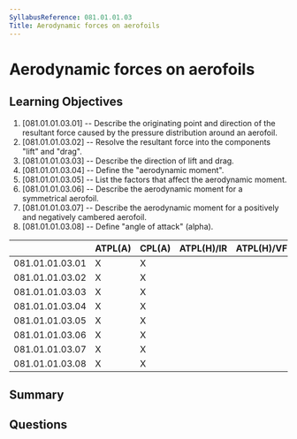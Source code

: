 ```yaml
---
SyllabusReference: 081.01.01.03
Title: Aerodynamic forces on aerofoils
---
```


# Aerodynamic forces on aerofoils

## Learning Objectives

1. [081.01.01.03.01] -- Describe the originating point and direction of the
   resultant force caused by the pressure distribution around an aerofoil.
2. [081.01.01.03.02] -- Resolve the resultant force into the components "lift"
   and "drag".
3. [081.01.01.03.03] -- Describe the direction of lift and drag.
4. [081.01.01.03.04] -- Define the "aerodynamic moment".
5. [081.01.01.03.05] -- List the factors that affect the aerodynamic moment.
6. [081.01.01.03.06] -- Describe the aerodynamic moment for a symmetrical
   aerofoil.
7. [081.01.01.03.07] -- Describe the aerodynamic moment for a positively and
   negatively cambered aerofoil.
8. [081.01.01.03.08] -- Define "angle of attack" (alpha).

|                 | ATPL(A) | CPL(A) | ATPL(H)/IR | ATPL(H)/VFR | CPL(H) | IR  | CBIR(A) |
| --------------- | ------- | ------ | ---------- | ----------- | ------ | --- | ------- |
| 081.01.01.03.01 | X       | X      |            |             |        |     |         |
| 081.01.01.03.02 | X       | X      |            |             |        |     |         |
| 081.01.01.03.03 | X       | X      |            |             |        |     |         |
| 081.01.01.03.04 | X       | X      |            |             |        |     |         |
| 081.01.01.03.05 | X       | X      |            |             |        |     |         |
| 081.01.01.03.06 | X       | X      |            |             |        |     |         |
| 081.01.01.03.07 | X       | X      |            |             |        |     |         |
| 081.01.01.03.08 | X       | X      |            |             |        |     |         |

## Summary

## Questions
